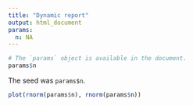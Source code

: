 ```yaml
---
title: "Dynamic report"
output: html_document
params:
  n: NA
---
```


```r
# The `params` object is available in the document.
params$n
```

The seed was `params$n`.

```r
plot(rnorm(params$n), rnorm(params$n))
```